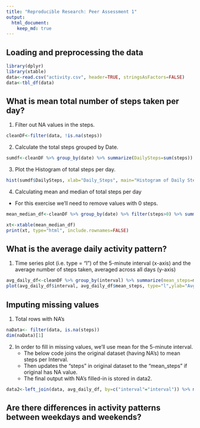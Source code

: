 ```yaml
---
title: "Reproducible Research: Peer Assessment 1"
output: 
  html_document:
    keep_md: true
---
```



## Loading and preprocessing the data

```r
library(dplyr)
library(xtable)
data<-read.csv("activity.csv", header=TRUE, stringsAsFactors=FALSE)
data<-tbl_df(data)
```


## What is mean total number of steps taken per day?


1. Filter out NA values in the steps.
```r
cleanDF<-filter(data, !is.na(steps))
```

2. Calculate the total steps grouped by Date.
```r
sumdf<-cleanDF %>% group_by(date) %>% summarize(DailySteps=sum(steps))
```

3. Plot the Histogram of total steps per day.
```r
hist(sumdf$DailySteps, xlab="Daily_Steps", main="Histogram of Daily Steps")
```

4. Calculating mean and median of total steps per day 

- For this exercise we'll need to remove values with 0 steps.

```r
mean_median_df<-cleanDF %>% group_by(date) %>% filter(steps>0) %>% summarize(mean_steps=mean(steps), median_steps=median(steps))

xt<-xtable(mean_median_df)
print(xt, type="html", include.rownames=FALSE)
```

## What is the average daily activity pattern?

1. Time series plot (i.e. type = "l") of the 5-minute interval (x-axis) and the average number of steps taken, averaged across all days (y-axis)
```r
avg_daily_df<-cleanDF %>% group_by(interval) %>% summarize(mean_steps=mean(steps))
plot(avg_daily_df$interval, avg_daily_df$mean_steps, type="l",ylab="Avg Daily Steps", xlab="Interval")
```

## Imputing missing values

1. Total rows with NA's

```r
naData<- filter(data, is.na(steps))
dim(naData)[1]
```

2. In order to fill in missing values, we'll use mean for the 5-minute interval.
   - The below code joins the original dataset (having NA's) to mean steps per Interval.
   - Then updates the "steps" in original dataset to the "mean_steps" if original has NA value.
   - The final output with NA's filled-in is stored in data2.

```r
data2<-left_join(data, avg_daily_df, by=c("interval"="interval")) %>% mutate(steps=ifelse(is.na(steps), mean_steps,steps)) %>% select(steps, date, interval)
```




## Are there differences in activity patterns between weekdays and weekends?
